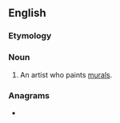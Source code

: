 ==English==

===Etymology===
{{suffix|en|mural|ist}}

===Noun===
{{en-noun}}

# An artist who paints [[mural]]s.

===Anagrams===
* {{anagrams|en|a=ailmrstu|altruism|traulism|ultraism}}